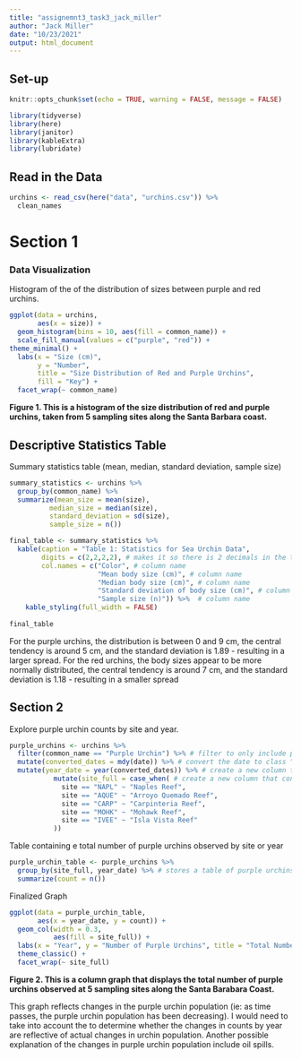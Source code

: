 ```yaml
---
title: "assignemnt3_task3_jack_miller"
author: "Jack Miller"
date: "10/23/2021"
output: html_document
---
```

## Set-up
```r
knitr::opts_chunk$set(echo = TRUE, warning = FALSE, message = FALSE)

library(tidyverse)
library(here)
library(janitor)
library(kableExtra)
library(lubridate)
```

## Read in the Data 
```r
urchins <- read_csv(here("data", "urchins.csv")) %>% 
  clean_names
```


# Section 1 

### Data Visualization 
Histogram of the of the distribution of sizes between purple and red urchins.

```r
ggplot(data = urchins,
       aes(x = size)) +
  geom_histogram(bins = 10, aes(fill = common_name)) +
  scale_fill_manual(values = c("purple", "red")) +
theme_minimal() + 
  labs(x = "Size (cm)",
       y = "Number",
       title = "Size Distribution of Red and Purple Urchins",
       fill = "Key") +
  facet_wrap(~ common_name)
```

**Figure 1. This is a histogram of the size distribution of red and purple urchins, taken from 5 sampling sites along the Santa Barbara coast.**

## Descriptive Statistics Table 
Summary statistics table (mean, median, standard deviation, sample size)

```r
summary_statistics <- urchins %>% 
  group_by(common_name) %>% 
  summarize(mean_size = mean(size),
          median_size = median(size),
          standard_deviation = sd(size), 
          sample_size = n())

final_table <- summary_statistics %>% 
  kable(caption = "Table 1: Statistics for Sea Urchin Data", 
        digits = c(2,2,2,2), # makes it so there is 2 decimals in the table 
        col.names = c("Color", # column name
                      "Mean body size (cm)", # column name
                      "Median body size (cm)", # column name
                      "Standard deviation of body size (cm)", # column name
                      "Sample size (n)")) %>%  # column name
    kable_styling(full_width = FALSE)
  
final_table
```
For the purple urchins, the distribution is between 0 and 9 cm, the central tendency is around 5 cm, and the standard deviation is 1.89 - resulting in a larger spread. For the red urchins, the body sizes appear to be more normally distributed, the central tendency is around 7 cm, and the standard deviation is 1.18 - resulting in a smaller spread

## Section 2
Explore purple urchin counts by site and year.

```r
purple_urchins <- urchins %>% 
  filter(common_name == "Purple Urchin") %>% # filter to only include purple urchin observations
  mutate(converted_dates = mdy(date)) %>% # convert the date to class "Date"
  mutate(year_date = year(converted_dates)) %>% # create a new column that only contains the year 
           mutate(site_full = case_when( # create a new column that contains the full name for the 5 sites
             site == "NAPL" ~ "Naples Reef", 
             site == "AQUE" ~ "Arroyo Quemado Reef",
             site == "CARP" ~ "Carpinteria Reef",
             site == "MOHK" ~ "Mohawk Reef", 
             site == "IVEE" ~ "Isla Vista Reef"
           ))
```

Table containing e total number of purple urchins observed by site or year 
```r
purple_urchin_table <- purple_urchins %>% 
  group_by(site_full, year_date) %>% # stores a table of purple urchins observed by site and year 
  summarize(count = n())
```

Finalized Graph
```r
ggplot(data = purple_urchin_table,
       aes(x = year_date, y = count)) + 
  geom_col(width = 0.3,
           aes(fill = site_full)) +
  labs(x = "Year", y = "Number of Purple Urchins", title = "Total Number of Purple Urchins Observed by Site and Year", fill = "Site") +
  theme_classic() +
  facet_wrap(~ site_full)

```
**Figure 2. This is a column graph that displays the total number of purple urchins observed at 5 sampling sites along the Santa Barabara Coast.**

This graph reflects changes in the purple urchin population (ie: as time passes, the purple urchin population has been decreasing). I would need to take into account the  to determine whether the changes in counts by year are reflective of actual changes in urchin population. Another possible explanation of the changes in purple urchin population include oil spills.

